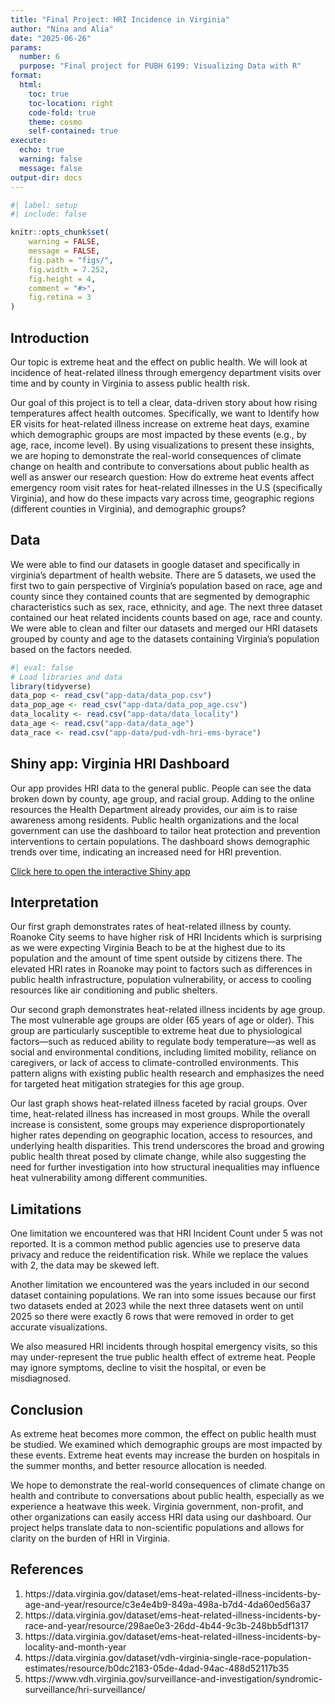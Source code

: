 ```yaml
---
title: "Final Project: HRI Incidence in Virginia"
author: "Nina and Alia"
date: "2025-06-26"
params:
  number: 6
  purpose: "Final project for PUBH 6199: Visualizing Data with R"
format: 
  html:
    toc: true
    toc-location: right
    code-fold: true
    theme: cosmo
    self-contained: true
execute:
  echo: true
  warning: false
  message: false
output-dir: docs
---
```



```r
#| label: setup
#| include: false

knitr::opts_chunk$set(
    warning = FALSE,
    message = FALSE,
    fig.path = "figs/",
    fig.width = 7.252,
    fig.height = 4,
    comment = "#>",
    fig.retina = 3
)
```

## Introduction

Our topic is extreme heat and the effect on public health. We will look at incidence of heat-related illness through emergency department visits over time and by county in Virginia to assess public health risk. 

 Our goal of this project is to tell a clear, data-driven story about how rising temperatures affect health outcomes. Specifically, we want to Identify how ER visits for heat-related illness increase on extreme heat days, examine which demographic groups are most impacted by these events (e.g., by age, race, income level). By using visualizations to present these insights, we are hoping to demonstrate the real-world consequences of climate change on health and contribute to conversations about public health as well as answer our research question:
How do extreme heat events affect emergency room visit rates for heat-related illnesses in the U.S (specifically Virginia), and how do these impacts vary across time, geographic regions (different counties in Virginia), and demographic groups?


## Data

We were able to find our datasets in google dataset and specifically in virginia's department of health website. There are 5 datasets, we used the first two to gain perspective of Virginia's population based on race, age and county since they contained counts that are segmented by demographic characteristics such as sex, race, ethnicity, and age. The next three dataset contained our heat related incidents counts based on age, race and county. We were able to clean and filter our datasets and merged our HRI datasets grouped by county and age to the datasets containing Virginia's population based on the factors needed. 



```r
#| eval: false
# Load libraries and data
library(tidyverse)
data_pop <- read_csv("app-data/data_pop.csv")
data_pop_age <- read_csv("app-data/data_pop_age.csv")
data_locality <- read.csv("app-data/data_locality")
data_age <- read.csv("app-data/data_age")
data_race <- read.csv("app-data/pud-vdh-hri-ems-byrace")
```   


## Shiny app: Virginia HRI Dashboard

Our app provides HRI data to the general public. People can see the data broken down by county, age group, and racial group. Adding to the online resources the Health Department already provides, our aim is to raise awareness among residents. Public health organizations and the local government can use the dashboard to tailor heat protection and prevention interventions to certain populations. The dashboard shows demographic trends over time, indicating an increased need for HRI prevention.

[Click here to open the interactive Shiny app](https://ajamil.shinyapps.io/final-project/)

## Interpretation

Our first graph demonstrates rates of heat-related illness by county. Roanoke City seems to have higher risk of HRI Incidents which is surprising as we were expecting Virginia Beach to be at the highest due to its population and the amount of time spent outside by citizens there. The elevated HRI rates in Roanoke may point to factors such as differences in public health infrastructure, population vulnerability, or access to cooling resources like air conditioning and public shelters.

Our second graph demonstrates heat-related illness incidents by age group. The most vulnerable age groups are older (65 years of age or older). 
This group are particularly susceptible to extreme heat due to physiological factors—such as reduced ability to regulate body temperature—as well as social and environmental conditions, including limited mobility, reliance on caregivers, or lack of access to climate-controlled environments. This pattern aligns with existing public health research and emphasizes the need for targeted heat mitigation strategies for this age group.

Our last graph shows heat-related illness faceted by racial groups. Over time, heat-related illness has increased in most groups. While the overall increase is consistent, some groups may experience disproportionately higher rates depending on geographic location, access to resources, and underlying health disparities. This trend underscores the broad and growing public health threat posed by climate change, while also suggesting the need for further investigation into how structural inequalities may influence heat vulnerability among different communities.


## Limitations

One limitation we encountered was that HRI Incident Count under 5 was not reported. It is a common method public agencies use to preserve data privacy and reduce the reidentification risk. While we replace the values with 2, the data may be skewed left.

Another limitation we encountered was the years included in our second dataset containing populations. We ran into some issues because our first two datasets ended at 2023 while the next three datasets went on until 2025 so there were exactly 6 rows that were removed in order to get accurate visualizations.

We also measured HRI incidents through hospital emergency visits, so this may under-represent the true public health effect of extreme heat. People may ignore symptoms, decline to visit the hospital, or even be misdiagnosed.


## Conclusion

As extreme heat becomes more common, the effect on public health must be studied. We examined which demographic groups are most impacted by these events. Extreme heat events may increase the burden on hospitals in the summer months, and better resource allocation is needed. 

We hope to demonstrate the real-world consequences of climate change on health and contribute to conversations about public health, especially as we experience a heatwave this week. Virginia government, non-profit, and other organizations can easily access HRI data using our dashboard. Our project helps translate data to non-scientific populations and allows for clarity on the burden of HRI in Virginia.


## References

1. https://data.virginia.gov/dataset/ems-heat-related-illness-incidents-by-age-and-year/resource/c3e4e4b9-849a-498a-b7d4-4da60ed56a37
2. https://data.virginia.gov/dataset/ems-heat-related-illness-incidents-by-race-and-year/resource/298ae0e3-26dd-4b44-9c3b-248bb5df1317
3. https://data.virginia.gov/dataset/ems-heat-related-illness-incidents-by-locality-and-month-year
4. https://data.virginia.gov/dataset/vdh-virginia-single-race-population-estimates/resource/b0dc2183-05de-4dad-94ac-488d52117b35
5. https://www.vdh.virginia.gov/surveillance-and-investigation/syndromic-surveillance/hri-surveillance/

